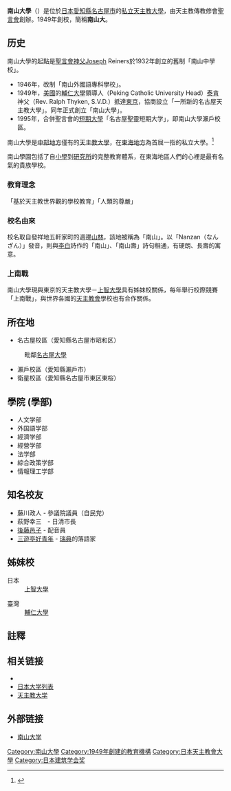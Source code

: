{{大学(日本)
| 大学名=南山大学
| ふりがな=なんざんだいがく
| 英称=Nanzan University
| 画像=Nanzan.jpg
| 画像説明=名古屋校區
| 大学設置年=1949年
| 創立年=1932年
| 学校種別=私立
| 設置者={{link-ja|學校法人南山學園|学校法人南山学園}}
| 国=日本
| 本部所在地=[[愛知縣|愛知縣]][[名古屋市|名古屋市]]昭和区山里町18
| キャンパス=名古屋校區<br>瀨戶校區
| 学部=人文学部<br>外国語学部<br>經濟学部<br>經營学部<br>法学部<br>綜合政策学部<br>情報理工学部
| 研究科=人間文化学研究科<br />国際地域文化研究科<br />社会科学研究科<br />経済学研究科<br />ビジネス研究科<br />総合政策研究科<br />理工学研究科<br />数理情報研究科<br />法務研究科
| 大学の略称=南山大
| ウェブサイト=http://www.nanzan-u.ac.jp/
}}

'''南山大學'''（{{jpn|j=南山大学|hg=なんざんだいがく|rm=Nanzan daigaku|f=t}}）是位於[[日本|日本]][[愛知縣|愛知縣]][[名古屋市|名古屋市]]的[[私立大學|私立]][[天主教大學|天主教大學]]，由天主教傳教修會[[聖言會|聖言會]]創辦。1949年創校，簡稱'''南山大'''。

==历史==
南山大學的起點是[[聖言會|聖言會]][[神父|神父]]Joseph Reiners於1932年創立的舊制「南山中學校」。
*1946年，改制「南山外國語專科學校」。
*1949年，[[美國|美國]]的[[輔仁大學|輔仁大學]]領導人（Peking Catholic University Head）[[泰肯|泰肯]]神父（Rev. Ralph Thyken, S.V.D.）抵達[[東京|東京]]，協商設立「一所新的名古屋天主教大學」。同年正式創立「南山大學」。
*1995年，合併聖言會的[[短期大學|短期大學]]「名古屋聖靈短期大学」，即南山大學瀨戶校區。

南山大學是[[中部地方|中部地方]]僅有的[[天主教大學|天主教大學]]，在[[東海地方|東海地方]]為首屈一指的私立大學。<ref>{{Cite web |url=http://allabout.co.jp/gm/gc/66180/ |title=早慶上智・同立・南山、有名私大に強い高校 [高校受験] All About |access-date=2013-08-02 |archive-date=2016-09-16 |archive-url=https://web.archive.org/web/20160916142033/http://allabout.co.jp/gm/gc/66180/ |dead-url=no }}</ref>

南山學園包括了自[[小學|小學]]到[[研究所|研究所]]的完整教育體系，在東海地區人們的心裡是最有名氣的貴族學校。

===教育理念===
「基於天主教世界觀的學校教育」「人類的尊嚴」

===校名由來===
校名取自發祥地五軒家町的週邊[[山林|山林]]，該地被稱為「南山」。以「Nanzan（なんざん）」發音，則與[[李白|李白]]詩作的「南山」、「南山壽」詩句相通，有硬朗、長壽的寓意。

===上南戰===
南山大學現與東京的天主教大學－[[上智大學|上智大學]]具有姊妹校關係，每年舉行校際競賽「上南戰」，與世界各國的[[天主教會|天主教會]]學校也有合作關係。

==所在地==
*名古屋校區（愛知縣名古屋市昭和区）
:毗鄰[[名古屋大學|名古屋大學]]
*瀨戶校區（愛知縣瀨戶市）
*衛星校區（愛知縣名古屋市東区東桜）

==學院 (學部)==
*人文学部
*外国語学部
*經濟学部
*經營学部
*法学部
*綜合政策学部
*情報理工学部

== 知名校友 ==
*藤川政人 - 參議院議員（自民党）
*萩野幸三　- 日清市長
*[[後藤邑子|後藤邑子]] - 配音員
*[[三遊亭好青年|三遊亭好青年]] - [[瑞典|瑞典]]的落語家

== 姊妹校 ==
;日本
:[[上智大學|上智大學]]
:{{link-ja|聖多瑪斯大學 (日本)|聖トマス大学|聖多瑪斯大學}}

;臺灣
:[[輔仁大學|輔仁大學]]

== 註釋 ==
<references/>

== 相关链接 ==
{{Portal box|日本|大学|天主教}}
* {{link-ja|學校法人南山學園|学校法人南山学園}}
* [[日本大学列表|日本大学列表]]
* [[天主教大学|天主教大学]]

== 外部链接 ==
*[https://web.archive.org/web/20081219000747/http://www.nanzan-u.ac.jp/ 南山大学]{{ja}}

{{亞洲基督教大學協會}}
{{日本私立大學連盟}}
{{Authority control}}
[[Category:南山大學|Category:南山大學]]
[[Category:1949年創建的教育機構|Category:1949年創建的教育機構]]
[[Category:日本天主教會大學|Category:日本天主教會大學]]
[[Category:日本建筑学会奖|Category:日本建筑学会奖]]